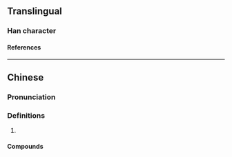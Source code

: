 {{character info/new}}
==Translingual==

===Han character===
{{Han char|rn=30|rad=口|as=08|sn=11|four=63081|canj=RJMO|ids=⿰口定}}

====References====
{{Han ref|kx=0196.261|hdz=10646.050|uh=5576}}

----

==Chinese==
{{zh-forms}}

===Pronunciation===
{{zh-pron
|m=dìng
|c=ding6
}}

===Definitions===
{{zh-hanzi}}

# {{zh-used2|t}}

====Compounds====
{{zh-der|吡啶|菲啶|蝶啶|嘧啶|吖啶|吖丁啶|萘啶|哌啶}}